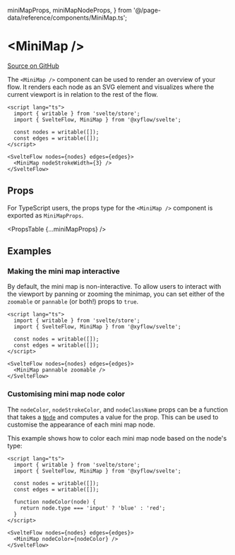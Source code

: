   miniMapProps,
  miniMapNodeProps,
} from '@/page-data/reference/components/MiniMap.ts';

# &lt;MiniMap />

[Source on GitHub](https://github.com/wbkd/react-flow/blob/78169c992bf95a5dbc9bccbdc2a07725a307e2c3/packages/svelte/src/lib/plugins/Minimap/Minimap.svelte)

The `<MiniMap />` component can be used to render an overview of your flow. It
renders each node as an SVG element and visualizes where the current viewport is
in relation to the rest of the flow.

```svelte
<script lang="ts">
  import { writable } from 'svelte/store';
  import { SvelteFlow, MiniMap } from '@xyflow/svelte';

  const nodes = writable([]);
  const edges = writable([]);
</script>

<SvelteFlow nodes={nodes} edges={edges}>
  <MiniMap nodeStrokeWidth={3} />
</SvelteFlow>
```

## Props

For TypeScript users, the props type for the `<MiniMap />` component is exported
as `MiniMapProps`.

<PropsTable {...miniMapProps} />

## Examples

### Making the mini map interactive

By default, the mini map is non-interactive. To allow users to interact with the
viewport by panning or zooming the minimap, you can set either of the `zoomable`
or `pannable` (or both!) props to `true`.

```svelte
<script lang="ts">
  import { writable } from 'svelte/store';
  import { SvelteFlow, MiniMap } from '@xyflow/svelte';

  const nodes = writable([]);
  const edges = writable([]);
</script>

<SvelteFlow nodes={nodes} edges={edges}>
  <MiniMap pannable zoomable />
</SvelteFlow>
```

### Customising mini map node color

The `nodeColor`, `nodeStrokeColor`, and `nodeClassName` props can be a function
that takes a [`Node`](/api-reference/types/node) and computes a value for the prop. This can
be used to customise the appearance of each mini map node.

This example shows how to color each mini map node based on the node's type:

```svelte
<script lang="ts">
  import { writable } from 'svelte/store';
  import { SvelteFlow, MiniMap } from '@xyflow/svelte';

  const nodes = writable([]);
  const edges = writable([]);

  function nodeColor(node) {
    return node.type === 'input' ? 'blue' : 'red';
  }
</script>

<SvelteFlow nodes={nodes} edges={edges}>
  <MiniMap nodeColor={nodeColor} />
</SvelteFlow>
```
